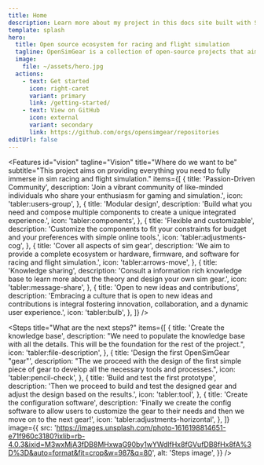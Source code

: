 ```yaml
---
title: Home
description: Learn more about my project in this docs site built with Starlight.
template: splash
hero:
  title: Open source ecosystem for racing and flight simulation
  tagline: OpenSimGear is a collection of open-source projects that aim to provide a complete ecosystem for racing and flight simulation enthusiasts.
  image:
    file: ~/assets/hero.jpg
  actions:
    - text: Get started
      icon: right-caret
      variant: primary
      link: /getting-started/
    - text: View on GitHub
      icon: external
      variant: secondary
      link: https://github.com/orgs/opensimgear/repositories
editUrl: false
---
```



<Features
  id="vision"
  tagline="Vision"
  title="Where do we want to be"
  subtitle="This project aims on providing everything you need to fully immerse in sim racing and flight simulation."
  items={[
    {
      title: 'Passion-Driven Community',
      description:
        'Join a vibrant community of like-minded individuals who share your enthusiasm for gaming and simulation.',
      icon: 'tabler:users-group',
    },
    {
      title: 'Modular design',
      description:
        'Build what you need and compose multiple components to create a unique integrated experience.',
      icon: 'tabler:components',
    },
    {
      title: 'Flexible and customizable',
      description:
        'Customize the components to fit your constraints for budget and your preferences with simple online tools.',
      icon: 'tabler:adjustments-cog',
    },
    {
      title: 'Cover all aspects of sim gear',
      description:
        'We aim to provide a complete ecosystem or hardware, firmware, and software for racing and flight simulation.',
      icon: 'tabler:arrows-move',
    },
    {
      title: 'Knowledge sharing',
      description:
        'Consult a information rich knowledge base to learn more about the theory and design your own sim gear.',
      icon: 'tabler:message-share',
    },
    {
      title: 'Open to new ideas and contributions',
      description:
        'Embracing a culture that is open to new ideas and contributions is integral fostering innovation, collaboration, and a dynamic user experience.',
      icon: 'tabler:bulb',
    },
  ]}
/>

<Steps
  title="What are the next steps?"
  items={[
    {
      title: 'Create the knowledge base',
      description:
        "We need to populate the knowledge base with all the details. This will be the foundation for the rest of the project.",
      icon: 'tabler:file-description',
    },
    {
      title: 'Design the first OpenSimGear "gear"',
      description:
        "The we proceed with the design of the first simple piece of gear to develop all the necessary tools and processes.",
      icon: 'tabler:pencil-check',
    },
    {
      title: 'Build and test the first prototype',
      description:
        'Then we proceed to build and test the designed gear and adjust the design based on the results.',
      icon: 'tabler:tool',
    },
    {
      title: 'Create the configuration software',
      description:
        'Finally we create the config software to allow users to customize the gear to their needs and then we move on to the next gear!',
      icon: 'tabler:adjustments-horizontal',
    },
  ]}
  image={{
    src: 'https://images.unsplash.com/photo-1616198814651-e71f960c3180?ixlib=rb-4.0.3&ixid=M3wxMjA3fDB8MHxwaG90by1wYWdlfHx8fGVufDB8fHx8fA%3D%3D&auto=format&fit=crop&w=987&q=80',
    alt: 'Steps image',
  }}
/>

<HomeFooter />
